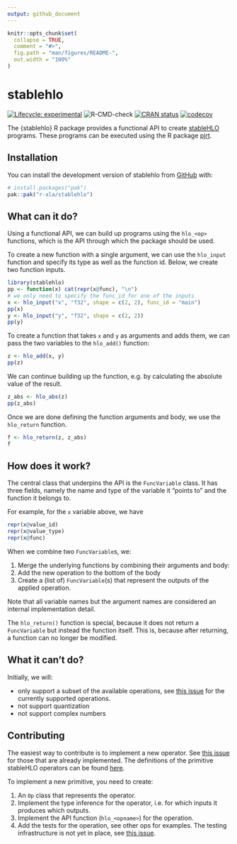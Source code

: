 ```yaml
---
output: github_document
---
```


<!-- README.md is generated from README.Rmd. Please edit that file -->

```r
knitr::opts_chunk$set(
  collapse = TRUE,
  comment = "#>",
  fig.path = "man/figures/README-",
  out.width = "100%"
)
```

# stablehlo

<!-- badges: start -->
[![Lifecycle: experimental](https://img.shields.io/badge/lifecycle-experimental-orange.svg)](https://lifecycle.r-lib.org/articles/stages.html#experimental)
![R-CMD-check](https://github.com/r-xla/stablehlo/actions/workflows/R-CMD-check.yaml/badge.svg)
[![CRAN status](https://www.r-pkg.org/badges/version/stablehlo)](https://CRAN.R-project.org/package=stablehlo)
[![codecov](https://codecov.io/gh/r-xla/stablehlo/branch/main/graph/badge.svg)](https://codecov.io/gh/r-xla/stablehlo)
<!-- badges: end -->

The {stablehlo} R package provides a functional API to create [stableHLO](https://github.com/openxla/stablehlo) programs.
These programs can be executed using the R package [pjrt](https://github.com/r-xla/pjrt).

## Installation

You can install the development version of stablehlo from [GitHub](https://github.com/) with:

``` r
# install.packages("pak")
pak::pak("r-xla/stablehlo")
```

## What can it do?

Using a functional API, we can build up programs using the `hlo_<op>` functions, which is the API through which the package should be used.

To create a new function with a single argument, we can use the `hlo_input` function and specify its type as well as the function id.
Below, we create two function inputs.

```r
library(stablehlo)
pp <- function(x) cat(repr(x@func), "\n")
# we only need to specify the func_id for one of the inputs
x <- hlo_input("x", "f32", shape = c(2, 2), func_id = "main")
pp(x)
y <- hlo_input("y", "f32", shape = c(2, 2))
pp(y)
```

To create a function that takes `x` and `y` as arguments and adds them, we can pass the two variables to the `hlo_add()` function:

```r
z <- hlo_add(x, y)
pp(z)
```

We can continue building up the function, e.g. by calculating the absolute value of the result.

```r
z_abs <- hlo_abs(z)
pp(z_abs)
```

Once we are done defining the function arguments and body, we use the `hlo_return` function.

```r
f <- hlo_return(z, z_abs)
f
```

## How does it work?

The central class that underpins the API is the `FuncVariable` class.
It has three fields, namely the name and type of the variable it "points to" and the function it belongs to.

For example, for the `x` variable above, we have

```r
repr(x@value_id)
repr(x@value_type)
repr(x@func)
```

When we combine two `FuncVariable`s, we:

1. Merge the underlying functions by combining their arguments and body:
2. Add the new operation to the bottom of the body
3. Create a (list of) `FuncVariable`(s) that represent the outputs of the applied operation.

Note that all variable names but the argument names are considered an internal implementation detail.

The `hlo_return()` function is special, because it does not return a `FuncVariable` but instead the function itself.
This is, because after returning, a function can no longer be modified.

## What it can't do?

Initially, we will:

- only support a subset of the available operations, see [this issue](https://github.com/r-xla/stablehlo/issues/6) for the currently supported operations.
- not support quantization
- not support complex numbers

## Contributing

The easiest way to contribute is to implement a new operator.
See [this issue](https://github.com/r-xla/stablehlo/issues/6) for those that are already implemented.
The definitions of the primitive stableHLO operators can be found [here](https://openxla.org/stablehlo/spec#ops).

To implement a new primitive, you need to create:

1. An `Op` class that represents the operator.
2. Implement the type inference for the operator, i.e. for which inputs it produces which outputs.
3. Implement the API function (`hlo_<opname>`) for the operation.
4. Add the tests for the operation, see other ops for examples.
   The testing infrastructure is not yet in place, see [this issue](https://github.com/r-xla/stablehlo/issues/9).
